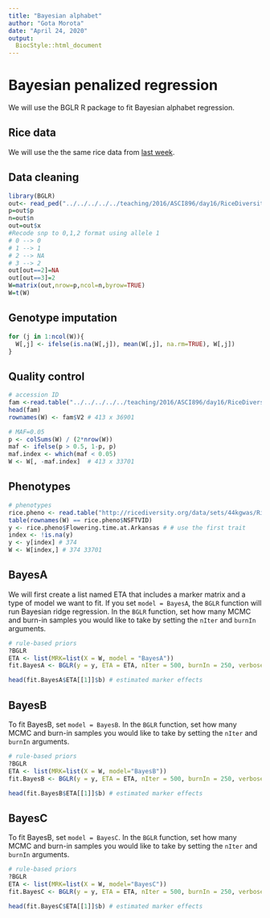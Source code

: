 ```yaml
---
title: "Bayesian alphabet"
author: "Gota Morota" 
date: "April 24, 2020"
output: 
  BiocStyle::html_document
---
```


# Bayesian penalized regression 
We will use the BGLR R package to fit Bayesian alphabet regression. 

## Rice data
We will use the the same rice data from [last week](http://morotalab.org/apsc5984-2020/day38/day38.html). 

## Data cleaning 
```r
library(BGLR)
out<- read_ped("../../../../../teaching/2016/ASCI896/day16/RiceDiversity_44K_Genotypes_PLINK/sativas413.ped")
p=out$p
n=out$n
out=out$x
#Recode snp to 0,1,2 format using allele 1
# 0 --> 0
# 1 --> 1
# 2 --> NA
# 3 --> 2
out[out==2]=NA
out[out==3]=2
W=matrix(out,nrow=p,ncol=n,byrow=TRUE)
W=t(W)
```

## Genotype imputation
```r
for (j in 1:ncol(W)){
  W[,j] <- ifelse(is.na(W[,j]), mean(W[,j], na.rm=TRUE), W[,j])
}
```



## Quality control
```r
# accession ID
fam <-read.table("../../../../../teaching/2016/ASCI896/day16/RiceDiversity_44K_Genotypes_PLINK/sativas413.fam", header = FALSE, stringsAsFactors = FALSE)  
head(fam)
rownames(W) <- fam$V2 # 413 x 36901

# MAF=0.05
p <- colSums(W) / (2*nrow(W))
maf <- ifelse(p > 0.5, 1-p, p)
maf.index <- which(maf < 0.05)
W <- W[, -maf.index]  # 413 x 33701
```


## Phenotypes
```r
# phenotypes
rice.pheno <- read.table("http://ricediversity.org/data/sets/44kgwas/RiceDiversity_44K_Phenotypes_34traits_PLINK.txt",header=TRUE, stringsAsFactors = FALSE, sep = "\t")
table(rownames(W) == rice.pheno$NSFTVID)
y <- rice.pheno$Flowering.time.at.Arkansas # # use the first trait 
index <- !is.na(y)
y <- y[index] # 374
W <- W[index,] # 374 33701
```



## BayesA 
We will first create a list named ETA that includes a marker matrix and a type of model we want to fit. If you set `model = BayesA`, the `BGLR` function will run Bayesian ridge regression. In the `BGLR` function, set how many MCMC and burn-in samples you would like to take by setting the `nIter` and `burnIn` arguments. 
```r
# rule-based priors
?BGLR
ETA <- list(MRK=list(X = W, model = "BayesA"))
fit.BayesA <- BGLR(y = y, ETA = ETA, nIter = 500, burnIn = 250, verbose = TRUE)

head(fit.BayesA$ETA[[1]]$b) # estimated marker effects 
```


## BayesB
To fit BayesB, set `model = BayesB`. In the `BGLR` function, set how many MCMC and burn-in samples you would like to take by setting the `nIter` and `burnIn` arguments. 
```r
# rule-based priors 
?BGLR
ETA <- list(MRK=list(X = W, model="BayesB"))
fit.BayesB <- BGLR(y = y, ETA = ETA, nIter = 500, burnIn = 250, verbose = TRUE)

head(fit.BayesB$ETA[[1]]$b) # estimated marker effects 
```


## BayesC
To fit BayesB, set `model = BayesC`. In the `BGLR` function, set how many MCMC and burn-in samples you would like to take by setting the `nIter` and `burnIn` arguments. 
```r
# rule-based priors 
?BGLR
ETA <- list(MRK=list(X = W, model="BayesC"))
fit.BayesC <- BGLR(y = y, ETA = ETA, nIter = 500, burnIn = 250, verbose = TRUE)

head(fit.BayesC$ETA[[1]]$b) # estimated marker effects 
```


